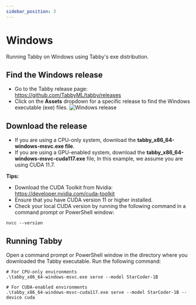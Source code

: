 ```yaml
---
sidebar_position: 3
---
```


# Windows
Running Tabby on Windows using Tabby's exe distribution.

## Find the Windows release
* Go to the Tabby release page: https://github.com/TabbyML/tabby/releases
* Click on the **Assets** dropdown for a specific release to find the Windows executable (exe) files.
![Windows release](./assets.png)

## Download the release
* If you are using a CPU-only system, download the **tabby_x86_64-windows-msvc.exe file**.
* If you are using a GPU-enabled system, download the **tabby_x86_64-windows-msvc-cuda117.exe** file, In this example, we assume you are using CUDA 11.7.

**Tips:**
* Download the CUDA Toolkit from Nvidia: https://developer.nvidia.com/cuda-toolkit
* Ensure that you have CUDA version 11 or higher installed.
* Check your local CUDA version by running the following command in a command prompt or PowerShell window:
```
nvcc --version
```

## Running Tabby
Open a command prompt or PowerShell window in the directory where you downloaded the Tabby executable. Run the following command:
```
# For CPU-only environments
.\tabby_x86_64-windows-msvc.exe serve --model StarCoder-1B

# For CUDA-enabled environments
.\tabby_x86_64-windows-msvc-cuda117.exe serve --model StarCoder-1B --device cuda
```